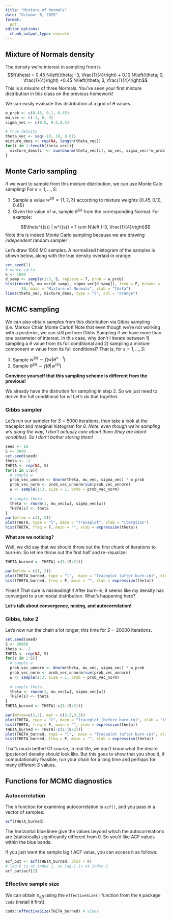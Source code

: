 ```yaml
---
title: "Mixture of Normals"
date: "October 6, 2025"
format:
  pdf
editor_options: 
  chunk_output_type: console
---
```


## Mixture of Normals density

The density we're interest in sampling from is $$f(\theta) = 0.45 N\left(\theta; -3, \frac{1}{4}\right) + 0.10 N\left(\theta; 0, \frac{1}{4}\right) +0.45 N\left(\theta; 3, \frac{1}{4}\right)$$
This is a *mixutre* of three Normals. You've seen your first mixture distribution in this class on the previous homework!

We can easily evaluate this distribution at a grid of $\theta$ values. 

```r
w_prob <- c(0.45, 0.1, 0.45)
mu_vec <- c(-3, 0, 3)
sigma_vec <- c(0.5, 0.5,0.5)

# true density
theta_vec <- seq(-10, 10, 0.01)
mixture_dens <- rep(NA, length(theta_vec))
for(i in 1:length(theta_vec)){
  mixture_dens[i] <- sum(dnorm(theta_vec[i], mu_vec, sigma_vec)*w_prob)
}
```

## Monte Carlo sampling

If we want to sample from this mixture distribution, we can use Monte Calo sampling! For $s = 1,\ldots, S$:

1. Sample a value $w^{(s)} = \{1,2,3\}$ according to mixture weights $\{0.45, 0.10, 0.45\}$
2. Given the value of $w$, sample $\theta^{(s)}$ from the corresponding Normal. For example:

$$\theta^{(s)} | w^{(s)} = 1 \sim N\left (-3, \frac{1}{4}\right)$$
Note this is indeed Monte Carlo sampling because we are drawing *independent* random sample!

Let's draw 1000 MC samples. A normalized histogram of the samples is shown below, along with the true density overlaid in orange: 

```r
set.seed(1)
# monte carlo
S <- 1000
d_samp <- sample(1:3, S, replace = T, prob = w_prob)
hist(rnorm(S, mu_vec[d_samp], sigma_vec[d_samp]), freq = F, breaks =
       20, main = "Mixture of Normals", xlab = "theta")
lines(theta_vec, mixture_dens, type = "l", col = "orange")
```

## MCMC sampling

We can also obtain samples from this distribution via Gibbs sampling (i.e. Markov Chain Monte Carlo)! Note that even though we're not working with a posterior, we can still perform Gibbs Sampling if we have more than one parameter of interest. In this case, why don't I iterate between 1) sampling a $\theta$ value from its full conditional and 2) sampling a mixture component $w$ value from its full conditional? That is, for $s =1,\ldots, S$:

1. Sample $w^{(s)} \sim f(w | \theta^{s-1})$
2. Sample $\theta^{(s)} \sim f(\theta | w^{(s)})$

**Convince yourself that this sampling scheme is different from the previous!**

We already have the distrution for sampling in step 2. So we just need to derive the full conditional for $w$! Let's do that together.

### Gibbs sampler

Let's run our sampler for $S=5000$ iterations, then take a look at the traceplot and marginal histogram for $\theta$. *Note: even though we're sampling $w$'s along the way, I don't actually care about them (they are latent variables). So I don't bother storing them!*

```r
seed <- 10
S <- 5000
set.seed(seed)
theta <- -2
THETA <- rep(NA, S)
for(s in 1:S){
  # sample w
  prob_vec_unnorm <- dnorm(theta, mu_vec, sigma_vec) * w_prob
  prob_vec_norm <- prob_vec_unnorm/sum(prob_vec_unnorm)
  w <- sample(1:3, size = 1, prob = prob_vec_norm)
  
  # sample theta
  theta <- rnorm(1, mu_vec[w], sigma_vec[w])
  THETA[s] <- theta
}
par(mfrow = c(1, 2))
plot(THETA, type = "l", main = "Traceplot", xlab = "iteration")
hist(THETA, freq = F, main = "", xlab = expression(theta))
```

**What are we noticing?**

Well, we did say that we should throw out the first chunk of iterations to burn-in. So let me throw out the first half and re-visualize:

```r
THETA_burned <- THETA[-c(1:(S/2))]
```

```r
par(mfrow = c(1, 2))
plot(THETA_burned, type = "l",  main = "Traceplot (after burn-in)", xlab = "iteration")
hist(THETA_burned, freq = F, main = "", xlab = expression(theta))
```

Yikes!! That sure is misleading!!!! After burn-in, it seems like my density has converged to a unimodal distribution. What's happening here?

**Let's talk about convergence, mixing, and autocorrelation!**

### Gibbs, take 2

Let's now run the chain a lot longer, this time for $S = 20000$ iterations. 

```r
set.seed(seed)
S <- 20000
theta <- -2
THETA <- rep(NA, S)
for(s in 1:S){
  # sample w
  prob_vec_unnorm <- dnorm(theta, mu_vec, sigma_vec) * w_prob
  prob_vec_norm <- prob_vec_unnorm/sum(prob_vec_unnorm)
  w <- sample(1:3, size = 1, prob = prob_vec_norm)
  
  # sample theta
  theta <- rnorm(1, mu_vec[w], sigma_vec[w])
  THETA[s] <- theta
}
THETA_burned <- THETA[-c(1:(S/2))]

par(mfrow=c(2,2), mar = c(3,3,3,3))
plot(THETA, type = "l", main = "Traceplot (before burn-in)", xlab = "iteration")
hist(THETA, freq = F, main = "", xlab = expression(theta))
THETA_burned <- THETA[-c(1:(S/2))]
plot(THETA_burned, type = "l",  main = "Traceplot (after burn-in)", xlab = "iteration")
hist(THETA_burned, freq = F, main = "", xlab = expression(theta))
```

That's much better! Of course, in real life, we don't know what the desire (posterior) density should look like. But this goes to show that you should, if computationally feasible, run your chain for a long time and perhaps for many different $S$ values.

## Functions for MCMC diagnostics

### Autocorrelation

The `R` function for examining autocorrelation is `acf()`, and you pass in a vector of samples:

```r
acf(THETA_burned)
```

The horizontal blue linee give the values beyond which the autocorrelations are (statistically) significantly different from 0. So you'd like ACF values within the blue bands.

If you just want the sample lag $t$ ACF value, you can access it as follows:

```r
acf_out <- acf(THETA_burned, plot = F)
# lag-0 is at index 1, so lag-1 is at index 2
acf_out$acf[2]
```

### Effective sample size

We can obtain $n_{eff}$ using the `effectiveSize()` function from the `R` package `coda` (install it first). 

```r
coda::effectiveSize(THETA_burned) # yikes
```
